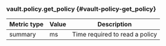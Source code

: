 ### vault.policy.get_policy {#vault-policy-get_policy}

Metric type | Value | Description
----------- | ----- | -----------
summary     | ms    | Time required to read a policy
